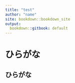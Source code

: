 ---
title: "test"
author: "name"
site: bookdown::bookdown_site
output:
  bookdown::gitbook: default
---

# ひらがな

## ひらがな




